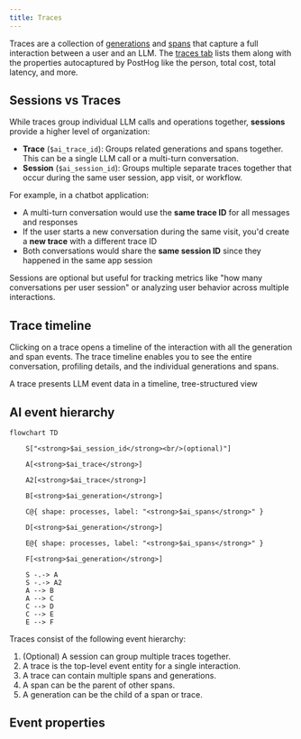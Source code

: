 ```yaml
---
title: Traces
---
```



Traces are a collection of [generations](/docs/llm-analytics/generations) and [spans](/docs/llm-analytics/spans) that capture a full interaction between a user and an LLM. The [traces tab](https://app.posthog.com/llm-analytics/traces) lists them along with the properties autocaptured by PostHog like the person, total cost, total latency, and more.

## Sessions vs Traces

While traces group individual LLM calls and operations together, **sessions** provide a higher level of organization:

- **Trace** (`$ai_trace_id`): Groups related generations and spans together. This can be a single LLM call or a multi-turn conversation.
- **Session** (`$ai_session_id`): Groups multiple separate traces together that occur during the same user session, app visit, or workflow.

For example, in a chatbot application:
- A multi-turn conversation would use the **same trace ID** for all messages and responses
- If the user starts a new conversation during the same visit, you'd create a **new trace** with a different trace ID
- Both conversations would share the **same session ID** since they happened in the same app session

Sessions are optional but useful for tracking metrics like "how many conversations per user session" or analyzing user behavior across multiple interactions.

## Trace timeline

Clicking on a trace opens a timeline of the interaction with all the generation and span events. The trace timeline enables you to see the entire conversation, profiling details, and the individual generations and spans.

<ProductScreenshot
  imageLight="https://res.cloudinary.com/dmukukwp6/image/upload/llma_traces_25e203aa50.png"
  imageDark="https://res.cloudinary.com/dmukukwp6/image/upload/llma_traces_dark_dd6ad555dc.png"
  alt="LLM traces"
  classes="rounded"
/>

<Caption>A trace presents LLM event data in a timeline, tree-structured view </Caption>


## AI event hierarchy

```mermaid
flowchart TD

    S["<strong>$ai_session_id</strong><br/>(optional)"]

    A[<strong>$ai_trace</strong>]

    A2[<strong>$ai_trace</strong>]

    B[<strong>$ai_generation</strong>]

    C@{ shape: processes, label: "<strong>$ai_spans</strong>" }

    D[<strong>$ai_generation</strong>]

    E@{ shape: processes, label: "<strong>$ai_spans</strong>" }

    F[<strong>$ai_generation</strong>]

    S -.-> A
    S -.-> A2
    A --> B
    A --> C
    C --> D
    C --> E
    E --> F
```

Traces consist of the following event hierarchy:

1. (Optional) A session can group multiple traces together.
2. A trace is the top-level event entity for a single interaction.
3. A trace can contain multiple spans and generations.
4. A span can be the parent of other spans.
5. A generation can be the child of a span or trace.

## Event properties

<TraceEvent />
